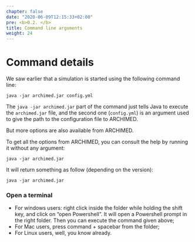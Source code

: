 ```yaml
---
chapter: false
date: "2020-06-09T12:15:33+02:00"
pre: <b>0.2. </b>
title: Command line arguments
weight: 24
---
```


# Command details

We saw earlier that a simulation is started using the following command line:

```shell
java -jar archimed.jar config.yml
```

The `java -jar archimed.jar` part of the command just tells Java to execute the `archimed.jar` file, and the second one (`config.yml`) is an argument used to give the path to the configuration file to  ARCHIMED.

But more options are also available from ARCHIMED. 

To get all the options from ARCHIMED, you can consult the help by running it without any argument:

```shell
java -jar archimed.jar
```

It will return something as follow (depending on the version):

```
java -jar archimed.jar
```



### Open a terminal

- For windows users: right click inside the folder while holding the shift key, and click on "open Powershell". It will open a Powershell prompt in the right folder. Then you can execute the command given above;  
- For Mac users, press command + spacebar from the folder;  
- For Linux users, well, you know already.
